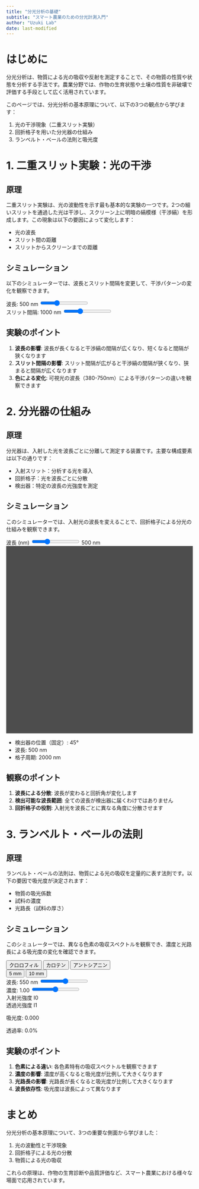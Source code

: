 ```yaml
---
title: "分光分析の基礎"
subtitle: "スマート農業のための分光計測入門"
author: "Uzuki Lab"
date: last-modified
---
```


```{=html}
<script src="https://cdnjs.cloudflare.com/ajax/libs/Chart.js/3.7.0/chart.min.js"></script>
<link rel="stylesheet" href="/assets/css/spectral.css">
```

# はじめに

分光分析は、物質による光の吸収や反射を測定することで、その物質の性質や状態を分析する手法です。農業分野では、作物の生育状態や土壌の性質を非破壊で評価する手段として広く活用されています。

このページでは、分光分析の基本原理について、以下の3つの観点から学びます：

1. 光の干渉現象（二重スリット実験）
2. 回折格子を用いた分光器の仕組み
3. ランベルト・ベールの法則と吸光度

# 1. 二重スリット実験：光の干渉

## 原理
二重スリット実験は、光の波動性を示す最も基本的な実験の一つです。2つの細いスリットを通過した光は干渉し、スクリーン上に明暗の縞模様（干渉縞）を形成します。この現象は以下の要因によって変化します：

- 光の波長
- スリット間の距離
- スリットからスクリーンまでの距離

## シミュレーション
以下のシミュレーターでは、波長とスリット間隔を変更して、干渉パターンの変化を観察できます。

```{=html}
<div class="spectral-container">
    <div class="control-section">
        <div class="control">
            <label class="control-label">
                波長: <span id="wavelengthValue">500</span> nm
                <input type="range" id="wavelength" min="380" max="750" value="500">
            </label>
        </div>
        <div class="control">
            <label class="control-label">
                スリット間隔: <span id="spacingValue">1000</span> nm
                <input type="range" id="slitSpacing" min="500" max="2000" value="1000">
            </label>
        </div>
        <div class="visualization-container">
            <canvas id="interferenceCanvas"></canvas>
        </div>
    </div>
</div>

<script src="double-slit.js"></script>
<script>
    document.addEventListener('DOMContentLoaded', function() {
        initializeDoubleSlit();
    });
</script>
```

## 実験のポイント
1. **波長の影響**: 波長が長くなると干渉縞の間隔が広くなり、短くなると間隔が狭くなります
2. **スリット間隔の影響**: スリット間隔が広がると干渉縞の間隔が狭くなり、狭まると間隔が広くなります
3. **色による変化**: 可視光の波長（380-750nm）による干渉パターンの違いを観察できます

# 2. 分光器の仕組み

## 原理
分光器は、入射した光を波長ごとに分離して測定する装置です。主要な構成要素は以下の通りです：

- 入射スリット：分析する光を導入
- 回折格子：光を波長ごとに分散
- 検出器：特定の波長の光強度を測定

## シミュレーション
このシミュレーターでは、入射光の波長を変えることで、回折格子による分光の仕組みを観察できます。

```{=html}
<div class="spectral-container">
    <div class="control-section">
        <div class="space-y-2">
            <div>
                <label class="control-label">波長 (nm)</label>
                <input
                    type="range"
                    min="380"
                    max="780"
                    value="500"
                    id="wavelengthSlider"
                    class="w-full"
                />
                <span class="value-display" id="wavelengthValue">500 nm</span>
            </div>
        </div>

        <div class="visualization-container">
            <svg id="spectrometerSvg" viewBox="0 0 400 400" class="w-full h-96" style="background-color: #4d4d4d;">
            </svg>
        </div>

        <div class="data-display">
            <ul>
                <li>検出器の位置（固定）: <span id="detectorAngleValue">45</span>°</li>
                <li>波長: <span id="wavelengthDisplay">500</span> nm</li>
                <li>格子周期: <span id="gratingPeriodValue">2000</span> nm</li>
            </ul>
        </div>
    </div>
</div>

<script src="spectrometer.js"></script>
<script>
    document.addEventListener('DOMContentLoaded', function() {
        initializeSpectrometer();
    });
</script>
```

## 観察のポイント
1. **波長による分散**: 波長が変わると回折角が変化します
2. **検出可能な波長範囲**: 全ての波長が検出器に届くわけではありません
3. **回折格子の役割**: 入射光を波長ごとに異なる角度に分散させます

# 3. ランベルト・ベールの法則

## 原理
ランベルト・ベールの法則は、物質による光の吸収を定量的に表す法則です。以下の要因で吸光度が決定されます：

- 物質の吸光係数
- 試料の濃度
- 光路長（試料の厚さ）

## シミュレーション
このシミュレーターでは、異なる色素の吸収スペクトルを観察でき、濃度と光路長による吸光度の変化を確認できます。

```{=html}
<div class="spectral-container">
    <div class="control-section">
        <!-- 試料選択 -->
        <div id="sample-buttons" class="button-group">
            <button id="chlorophyll" class="selected">クロロフィル</button>
            <button id="carotene">カロテン</button>
            <button id="anthocyanin">アントシアニン</button>
        </div>

        <!-- キュベット厚さ選択 -->
        <div id="path-buttons" class="button-group">
            <button data-path="5" class="selected">5 mm</button>
            <button data-path="10">10 mm</button>
        </div>

        <!-- 波長スライダー -->
        <div class="control">
            <label class="control-label">波長: <span id="wavelengthValue">550</span> nm</label>
            <input type="range" id="wavelength" min="380" max="700" value="550">
        </div>

        <!-- 濃度スライダー -->
        <div class="control">
            <label class="control-label">濃度: <span id="concentrationValue">1.00</span></label>
            <input type="range" id="concentration" min="0" max="2" step="0.1" value="1.0">
        </div>

        <!-- シミュレーション表示 -->
        <div class="simulation">
            <div id="incidentLight" class="light-path">
                <div class="light-path-label">入射光強度 I0</div>
            </div>
            <div id="cuvette" class="cuvette">
                <div class="light-path-label" id="sampleLabel"></div>
            </div>
            <div id="transmittedLight" class="light-path">
                <div class="light-path-label">透過光強度 I1</div>
            </div>
        </div>

        <!-- 測定値表示 -->
        <div class="data-display">
            <p>吸光度: <span id="absorbanceValue">0.000</span></p>
            <p>透過率: <span id="transmittanceValue">0.0</span>%</p>
        </div>

        <!-- 吸収スペクトル -->
        <div class="chart-container">
            <canvas id="spectrumChart"></canvas>
        </div>
    </div>
</div>

<script src="lambert-beer.js"></script>
<script>
    document.addEventListener('DOMContentLoaded', function() {
        initializeLambertBeer();
    });
</script>
```

## 実験のポイント
1. **色素による違い**: 各色素特有の吸収スペクトルを観察できます
2. **濃度の影響**: 濃度が高くなると吸光度が比例して大きくなります
3. **光路長の影響**: 光路長が長くなると吸光度が比例して大きくなります
4. **波長依存性**: 吸光度は波長によって異なります

# まとめ

分光分析の基本原理について、3つの重要な側面から学びました：

1. 光の波動性と干渉現象
2. 回折格子による光の分散
3. 物質による光の吸収

これらの原理は、作物の生育診断や品質評価など、スマート農業における様々な場面で応用されています。